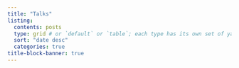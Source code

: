 ```yaml
---
title: "Talks"
listing: 
  contents: posts 
  type: grid # or `default` or `table`; each type has its own set of yaml options to include
  sort: "date desc"
  categories: true 
title-block-banner: true
---
```

